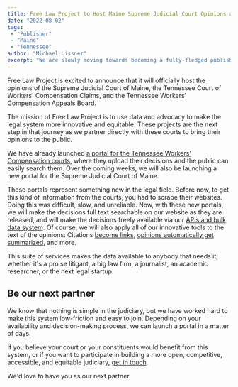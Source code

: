 ```yaml
---
title: Free Law Project to Host Maine Supreme Judicial Court Opinions and Tennessee Workers' Compensation Opinions
date: "2022-08-02"
tags:
 - "Publisher"
 - "Maine"
 - "Tennessee"
author: "Michael Lissner"
excerpt: "We are slowly moving towards becoming a fully-fledged publisher by hosting the opinions of the Supreme Judicial Court of Maine and the Tennessee Workers' Compensation Courts."
---
```


<p class="lead">Free Law Project is excited to announce that it will officially host the opinions of the Supreme Judicial Court of Maine, the Tennessee Court of Workers' Compensation Claims, and the Tennessee Workers' Compensation Appeals Board.</p>

The mission of Free Law Project is to use data and advocacy to make the legal system more innovative and equitable. These projects are the next step in that journey as we partner directly with these courts to bring their opinions to the public.

We have already launched [a portal for the Tennessee Workers' Compensation courts][tenn], where they upload their decisions and the public can easily search them. Over the coming weeks, we will also be launching a new portal for the Supreme Judicial Court of Maine.

These portals represent something new in the legal field. Before now, to get this kind of information from the courts, you had to scrape their websites. Doing this was difficult, slow, and unreliable. Now, with these new portals, we will make the decisions full text searchable on our website as they are released, and will make the decisions freely available via our [APIs and bulk data system][apis]. Of course, we will also apply all of our innovative tools to the text of the opinions: Citations [become links][eyecite], [opinions automatically get summarized][parens], and more.

This suite of services makes the data available to anybody that needs it, whether it's a pro se litigant, a big law firm, a journalist, an academic researcher, or the next legal startup.


## Be our next partner

We know that nothing is simple in the judiciary, but we have worked hard to make this system low-friction and easy to join. Depending on your availability and decision-making process, we can launch a portal in a matter of days.

If you believe your court or your constituents would benefit from this system, or if you want to participate in building a more open, competitive, accessible, and equitable judiciary, [get in touch][c].

We'd love to have you as our next partner.



[tenn]: https://www.courtlistener.com/court/tennworkcompcl/
[apis]: https://www.courtlistener.com/help/api/
[parens]: /2022/03/17/summarizing-important-cases/
[eyecite]: /open-source-tools#eyecite
[c]: /contact/
